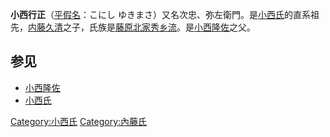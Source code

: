 {{日本武士
|名稱=小西行正
|時代= [[战国时代_(日本)|战国时代]]、[[安土桃山时代|安土桃山时代]]
|出生= 不明
|逝世= 不明
|改名= 
|別名= 内藤次忠、小西弥左衛門
|諡号= 
|神号= 
|戒名= 
|洗禮名= 
|墓所= 
|官位= 
|幕府= 
|主君= 
|藩= 
|氏族= [[小西氏|小西氏]]
|父母= 父：[[内藤久清|内藤久清]]
|兄弟= 
|妻= 
|子= [[小西隆佐|小西隆佐]]
|女=
}}
'''小西行正'''（[[平假名|平假名]]：こにし ゆきまさ）又名次忠、弥左衛門。是[[小西氏|小西氏]]的直系祖先，[[内藤久清|内藤久清]]之子，氏族是[[藤原北家|藤原北家]][[藤原乡流|秀乡流]]。是[[小西隆佐|小西隆佐]]之父。

== 参见 ==
*[[小西隆佐|小西隆佐]]
*[[小西氏|小西氏]]

[[Category:小西氏|Category:小西氏]]
[[Category:內藤氏|Category:內藤氏]]